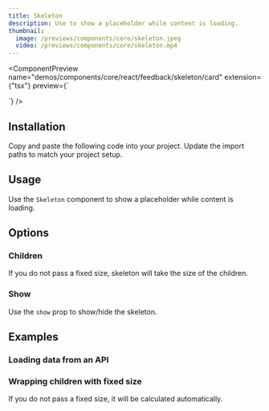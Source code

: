 ```yaml
---
title: Skeleton
description: Use to show a placeholder while content is loading.
thumbnail:
  image: /previews/components/core/skeleton.jpeg
  video: /previews/components/core/skeleton.mp4
---
```


<ComponentPreview
  name="demos/components/core/react/feedback/skeleton/card"
  extension={"tsx"}
  preview={`<Skeleton className="h-44 w-64" />
<div>
  <Skeleton className="size-10 rounded-full" />
  <div>
    <Skeleton className="h-4 w-44" />
    <Skeleton className="h-4 w-36" />
  </div>
</div>`}
/>

## Installation

<Steps>
  <Step>Copy and paste the following code into your project.</Step>
  <ComponentSource
    name={["components/core/default/react/feedback/skeleton"]}
    extension={["tsx"]}
  />
  <Step>Update the import paths to match your project setup.</Step>
</Steps>

## Usage

Use the `Skeleton` component to show a placeholder while content is loading.

## Options

### Children

If you do not pass a fixed size, skeleton will take the size of the children.

<ComponentPreview name="demos/components/core/react/feedback/skeleton/children" />

### Show

Use the `show` prop to show/hide the skeleton.

<ComponentPreview name="demos/components/core/react/feedback/skeleton/show" />

## Examples

### Loading data from an API

<ComponentPreview name="demos/components/core/react/feedback/skeleton/api-simulation" />

### Wrapping children with fixed size

If you do not pass a fixed size, it will be calculated automatically.

<ComponentPreview name="demos/components/core/react/feedback/skeleton/fixed-size-children" />
